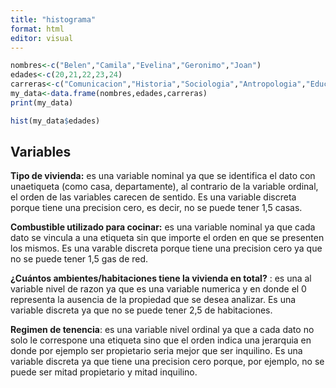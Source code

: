 ```yaml
---
title: "histograma"
format: html
editor: visual
---
```


```r
nombres<-c("Belen","Camila","Evelina","Geronimo","Joan")
edades<-c(20,21,22,23,24)
carreras<-c("Comunicacion","Historia","Sociologia","Antropologia","Educacion")
my_data<-data.frame(nombres,edades,carreras)
print(my_data)
```

```r
hist(my_data$edades)
```

## Variables

**Tipo de vivienda:** es una variable nominal ya que se identifica el dato con unaetiqueta (como casa, departamente), al contrario de la variable ordinal, el orden de las variables carecen de sentido. Es una variable discreta porque tiene una precision cero, es decir, no se puede tener 1,5 casas.

**Combustible utilizado para cocinar:** es una variable nominal ya que cada dato se vincula a una etiqueta sin que importe el orden en que se presenten los mismos. Es una varable discreta porque tiene una precision cero ya que no se puede tener 1,5 gas de red.

**¿Cuántos ambientes/habitaciones tiene la vivienda en total?** : es una al variable nivel de razon ya que es una variable numerica y en donde el 0 representa la ausencia de la propiedad que se desea analizar. Es una variable discreta ya que no se puede tener 2,5 de habitaciones.

**Regimen de tenencia**: es una variable nivel ordinal ya que a cada dato no solo le correspone una etiqueta sino que el orden indica una jerarquia en donde por ejemplo ser propietario seria mejor que ser inquilino. Es una variable discreta ya que tiene una precision cero porque, por ejemplo, no se puede ser mitad propietario y mitad inquilino.
